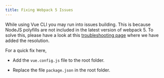 ```yaml
---
title: Fixing Webpack 5 Issues
---
```


While using Vue CLI you may run into issues building. This is because NodeJS polyfills are not included in the latest version of webpack 5. To solve
this, please have a look at this [troubleshooting page](https://docs.web3auth.io/troubleshooting/webpack-issues) where we have added the resolution.

For a quick fix here,

- Add the `vue.config.js` file to the root folder.

- Replace the file `package.json` in the root folder.
